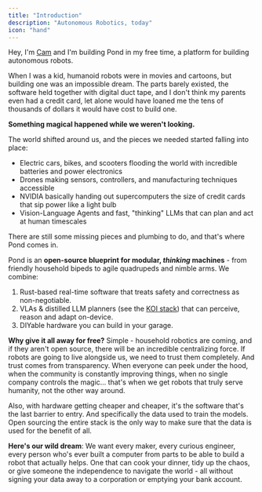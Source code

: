 ```yaml
---
title: "Introduction"
description: "Autonomous Robotics, today"
icon: "hand"
---
```


Hey, I'm [Cam](https://github.com/ecto) and I'm building Pond in my free time, a platform for building autonomous robots.

When I was a kid, humanoid robots were in movies and cartoons, but building one was an impossible dream.
The parts barely existed, the software held together with digital duct tape,
and I don't think my parents even had a credit card, let alone would have
loaned me the tens of thousands of dollars it would have cost to build one.

**Something magical happened while we weren't looking.**

The world shifted around us, and the pieces we needed started falling into place:

- Electric cars, bikes, and scooters flooding the world with incredible batteries and power electronics
- Drones making sensors, controllers, and manufacturing techniques accessible
- NVIDIA basically handing out supercomputers the size of credit cards that sip power like a light bulb
- Vision-Language Agents and fast, "thinking" LLMs that can plan and act at human timescales

There are still some missing pieces and plumbing to do, and that's where Pond comes in.

Pond is an **open-source blueprint for modular, _thinking_ machines** - from
friendly household bipeds to agile quadrupeds and nimble arms. We combine:

1.  Rust-based real-time software that treats safety and correctness as
    non-negotiable.
2.  VLAs & distilled LLM planners (see the [KOI stack](/reference/koi)) that can perceive, reason
    and adapt on-device.
3.  DIYable hardware you can build in your garage.

**Why give it all away for free?** Simple - household robotics are coming, and if they aren't open source,
there will be an incredible centralizing force. If robots are going to live alongside
us, we need to trust them completely. And trust comes from transparency. When
everyone can peek under the hood, when the community is constantly improving things,
when no single company controls the magic... that's when we get robots that truly
serve humanity, not the other way around.

Also, with hardware getting cheaper and cheaper, it's the software that's the
last barrier to entry. And specifically the data used to train the models. Open sourcing
the entire stack is the only way to make sure that the data is used for the benefit of all.

**Here's our wild dream**: We want every maker, every curious engineer, every
person who's ever built a computer from parts to be able to build a robot that
actually helps. One that can cook your dinner, tidy up the chaos, or give someone
the independence to navigate the world - all without signing your data away to a
corporation or emptying your bank account.
